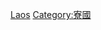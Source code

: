 {{Catnav|頁面分類|地理|国家|按國家分類|各國生物}}
{{Catnav|頁面分類|地理|国家|亚洲国家|寮國}}
{{Catnav|頁面分類|各種主題的頁面分類|按國家分類|各國生物}}

[[Category:各國生物|Laos]]
[[Category:寮國|Category:寮國]]